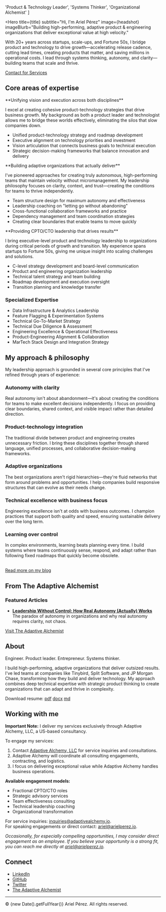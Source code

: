 
  'Product & Technology Leader',
  'Systems Thinker',
  'Organizational Alchemist'
]

<Hero
  title={title}
  subtitle="Hi, I'm Ariel Pérez"
  image={headshot}
  imageBlurb="Building high-performing, adaptive product & engineering organizations that deliver exceptional value at high velocity."
>
  With 20+ years across startups, scale-ups, and Fortune 50s, I bridge product
  and technology to drive growth—accelerating release cadence, cutting lead
  times, creating products that matter, and saving millions in operational
  costs. I lead through systems thinking, autonomy, and clarity—building teams
  that scale and thrive.
</Hero>

<a href="mailto:inquiries@adaptivealchemy.io" class="cta-link">
  Contact for Services
</a>

## Core areas of expertise

<Drawer title="Strategic product & technology leadership">
  **Unifying vision and execution across both disciplines**

I excel at creating cohesive product-technology strategies that drive business growth. My background as both a product leader and technologist allows me to bridge these worlds effectively, eliminating the silos that slow companies down.

- Unified product-technology strategy and roadmap development
- Executive alignment on technology priorities and investment
- Vision articulation that connects business goals to technical execution
- Strategic decision-making frameworks that balance innovation and delivery

</Drawer>

<Drawer title="Autonomous team design & effectiveness">
  **Building adaptive organizations that actually deliver**

I've pioneered approaches for creating truly autonomous, high-performing teams that maintain velocity without micromanagement. My leadership philosophy focuses on clarity, context, and trust—creating the conditions for teams to thrive independently.

- Team structure design for maximum autonomy and effectiveness
- Leadership coaching on "letting go without abandoning"
- Cross-functional collaboration frameworks and practice
- Dependency management and team coordination strategies
- Creating clear boundaries that enable teams to move quickly

</Drawer>

<Drawer title="Executive technology leadership">
  **Providing CPTO/CTO leadership that drives results**

I bring executive-level product and technology leadership to organizations during critical periods of growth and transition. My experience spans startups to Fortune 50s, giving me unique insight into scaling challenges and solutions.

- C-level strategy development and board-level communication
- Product and engineering organization leadership
- Technical talent strategy and team building
- Roadmap development and execution oversight
- Transition planning and knowledge transfer

</Drawer>

### Specialized Expertise

- Data Infrastructure & Analytics Leadership
- Feature Flagging & Experimentation Systems
- Technical Go-To-Market Strategy
- Technical Due Diligence & Assessment
- Engineering Excellence & Operational Effectiveness
- Product-Engineering Alignment & Collaboration
- MarTech Stack Design and Integration Strategy

## My approach & philosophy

My leadership approach is grounded in several core principles that I've refined through years of experience:

### Autonomy with clarity

Real autonomy isn't about abandonment—it's about creating the conditions for teams to make excellent decisions independently. I focus on providing clear boundaries, shared context, and visible impact rather than detailed direction.

### Product-technology integration

The traditional divide between product and engineering creates unnecessary friction. I bring these disciplines together through shared language, unified processes, and collaborative decision-making frameworks.

### Adaptive organizations

The best organizations aren't rigid hierarchies—they're fluid networks that form around problems and opportunities. I help companies build responsive structures that can evolve as their needs change.

### Technical excellence with business focus

Engineering excellence isn't at odds with business outcomes. I champion practices that support both quality and speed, ensuring sustainable delivery over the long term.

### Learning over control

In complex environments, learning beats planning every time. I build systems where teams continuously sense, respond, and adapt rather than following fixed roadmaps that quickly become obsolete.

<br />
<a href="https://www.adaptivealchemist.com" class="cta-link">
  Read more on my blog
</a>

## From The Adaptive Alchemist

### Featured Articles

- **[Leadership Without Control: How Real Autonomy (Actually) Works](https://www.adaptivealchemist.com/leadership-without-control-part-1)**  
  The paradox of autonomy in organizations and why real autonomy requires clarity, not chaos.

<a href="https://www.adaptivealchemist.com" class="cta-link">
  Visit The Adaptive Alchemist
</a>

## About

Engineer. Product leader. Entrepreneur. Systems thinker.

I build high-performing, adaptive organizations that deliver outsized results. I've led teams at companies like Tinybird, Split Software, and JP Morgan Chase, transforming how they build and deliver technology. My approach combines deep technical expertise with strategic product thinking to create organizations that can adapt and thrive in complexity.

Download resume: [pdf](/Ariel_Perez_Resume_2025.pdf) [docx](/Ariel_Perez_Resume_2025.docx) [md](/Ariel_Perez_Resume_2025.md)

## Working with me

**Important Note:** I deliver my services exclusively through Adaptive Alchemy, LLC, a US-based consultancy.

To engage my services:

1. Contact [Adaptive Alchemy, LLC](mailto:inquiries@adaptivealchemy.io) for service inquiries and consultations.
2. Adaptive Alchemy will coordinate all consulting engagements, contracting, and logistics.
3. I focus on delivering exceptional value while Adaptive Alchemy handles business operations.

**Available engagement models:**

- Fractional CPTO/CTO roles
- Strategic advisory services
- Team effectiveness consulting
- Technical leadership coaching
- Organizational transformation

For service inquiries: [inquiries@adaptivealchemy.io](mailto:inquiries@adaptivealchemy.io).<br />
For speaking engagements or direct contact: [ariel@arielperez.io](mailto:ariel@arielperez.io).

_Occasionally, for especially compelling opportunities, I may consider direct engagement as an employee.
If you believe your opportunity is a strong fit, you can reach me directly at [ariel@arielperez.io](mailto:ariel@arielperez.io)._

## Connect

- [LinkedIn](https://www.linkedin.com/in/arielxperez/)
- [GitHub](https://github.com/arielperez82)
- [Twitter](https://twitter.com/arielperez)
- [The Adaptive Alchemist](https://www.adaptivealchemist.com)

---

© {new Date().getFullYear()} Ariel Pérez. All rights reserved.
